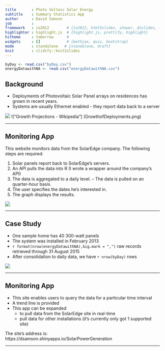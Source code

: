 ```yaml
---
title       : Photo Voltaic Solar Energy  
subtitle    : Summary Statistics App
author      : David Samson
job         : 
framework   : io2012        # {io2012, html5slides, shower, dzslides, ...}
highlighter : highlight.js  # {highlight.js, prettify, highlight}
hitheme     : tomorrow      # 
widgets     : []            # {mathjax, quiz, bootstrap}
mode        : standalone   # {standalone, draft}
knit        : slidify::knit2slides
---
```


``` r
byDay <- read.csv("byDay.csv")
energyDatawithNA <- read.csv("energyDatawithNA.csv")
```

## Background

- Deployments of Photovoltaic Solar Panel arrays on residences has grown in recent years.
- Systems are usually Ethernet enabled - they report data back to a server

![](SampleInstallation.PNG)
!["Growth Projections - Wikipedia"] (GrowthofDeployments.png)

--- 

## Monitoring App
 
This website monitors data from the SolarEdge company.  The following steps are required:

1. Solar panels report back to SolarEdge's servers.
2. An API pulls the data into R (I wrote a wrapper around the company's API)
3. The data is aggregated to a daily level.
-- The data is pulled on an quarter-hour basis. 
4. The user specifies the dates he's interested in. 
5. The graph displays the results. 


![](SolarEdgeLogo.png)

--- 

## Case Study 

- One sample home has 40 300-watt panels 
- The system was installed in February 2013
- `r format(nrow(energyDatawithNA),big.mark = ",")` raw records retrieved through 31 August 2015
- After consolidation to daily data, we have `r nrow(byDay)` rows

![](RoofPhoto.png)

---

## Monitoring App

- This site enables users to query the data for a particular time interval
- A trend line is provided 
- This app can be expanded 
  + to pull data from the SolarEdge site in real-time
  + pull data for other installations (it's currently only got 1 supported site)

The site's address is:  
https://dsamson.shinyapps.io/SolarPowerGeneration

---





